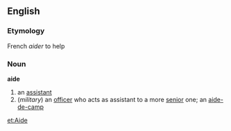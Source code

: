 ==English==
===Etymology===
French ''aider'' to help
===Noun===
'''aide'''
#an [[assistant]]
#(''military'') an [[officer]] who acts as assistant to a more [[senior]] one; an [[aide-de-camp]]

[[et:Aide]]